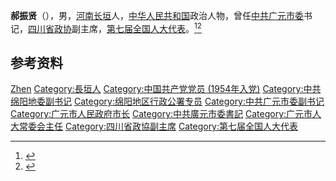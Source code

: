 '''郝振贤'''（{{bd|1937年|9月|2020年|4月24日|catIdx=Hao}}），男，[[河南|河南]][[长垣|长垣]]人，[[中华人民共和国|中华人民共和国]]政治人物，曾任[[中共广元市委|中共广元市委]]书记，[[四川省政协|四川省政协]]副主席，[[第七届全国人大代表|第七届全国人大代表]]。<ref>{{Cite web|title=郝振贤同志逝世|url=https://epaper.scdaily.cn/shtml/scrb/20200428/235027.shtml|accessdate=2020-09-02|work=四川日报}}</ref><ref>{{Cite book|title=中华人民共和国职官志|author=何虎生, 李耀东, 向常福主编|publisher=中国社会出版社|year=2003|isbn=9787800883934|location=北京|pages=}}</ref>

== 参考资料 ==
{{reflist}}

{{中国人物小作品}}

{{Authority control}}
{{DEFAULTSORT:Hao郝}}
[[Category:郝姓|Zhen]]
[[Category:長垣人|Category:長垣人]]
[[Category:中国共产党党员_(1954年入党)|Category:中国共产党党员 (1954年入党)]]
[[Category:中共绵阳地委副书记|Category:中共绵阳地委副书记]]
[[Category:绵阳地区行政公署专员|Category:绵阳地区行政公署专员]]
[[Category:中共广元市委副书记|Category:中共广元市委副书记]]
[[Category:广元市人民政府市长|Category:广元市人民政府市长]]
[[Category:中共廣元市委書記|Category:中共廣元市委書記]]
[[Category:广元市人大常委会主任|Category:广元市人大常委会主任]]
[[Category:四川省政協副主席|Category:四川省政協副主席]]
[[Category:第七届全国人大代表|Category:第七届全国人大代表]]